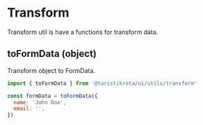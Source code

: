 
<Meta title='Utils/transform' />

# Transform

Transform util is have a functions for transform data.

## toFormData (object)

Transform object to FormData.

```js
import { toFormData } from '@turistikrota/ui/utils/transform'

const formData = toFormData({
  name: 'John Doe',
  email: '',
})
```
